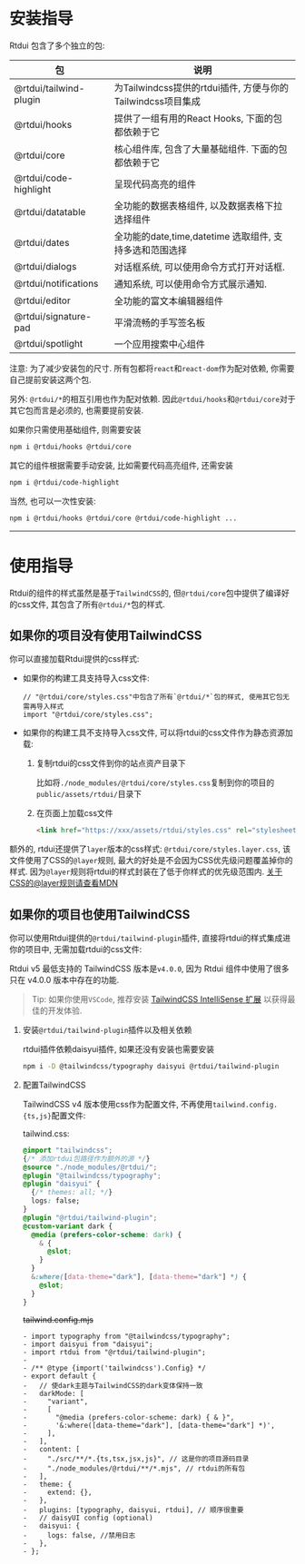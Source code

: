 # 安装指导

Rtdui 包含了多个独立的包:

| 包                     | 说明                                                        |
| ---------------------- | ----------------------------------------------------------- |
| @rtdui/tailwind-plugin | 为Tailwindcss提供的rtdui插件, 方便与你的Tailwindcss项目集成 |
| @rtdui/hooks           | 提供了一组有用的React Hooks, 下面的包都依赖于它             |
| @rtdui/core            | 核心组件库, 包含了大量基础组件. 下面的包都依赖于它          |
| @rtdui/code-highlight  | 呈现代码高亮的组件                                          |
| @rtdui/datatable       | 全功能的数据表格组件, 以及数据表格下拉选择组件              |
| @rtdui/dates           | 全功能的date,time,datetime 选取组件, 支持多选和范围选择     |
| @rtdui/dialogs         | 对话框系统, 可以使用命令方式打开对话框.                     |
| @rtdui/notifications   | 通知系统, 可以使用命令方式展示通知.                         |
| @rtdui/editor          | 全功能的富文本编辑器组件                                    |
| @rtdui/signature-pad   | 平滑流畅的手写签名板                                        |
| @rtdui/spotlight       | 一个应用搜索中心组件                                        |

注意: 为了减少安装包的尺寸. 所有包都将`react`和`react-dom`作为配对依赖, 你需要自己提前安装这两个包.

另外: `@rtdui/*`的相互引用也作为配对依赖. 因此`@rtdui/hooks`和`@rtdui/core`对于其它包而言是必须的, 也需要提前安装.

如果你只需使用基础组件, 则需要安装

```sh
npm i @rtdui/hooks @rtdui/core
```

其它的组件根据需要手动安装, 比如需要代码高亮组件, 还需安装

```sh
npm i @rtdui/code-highlight
```

当然, 也可以一次性安装:

```sh
npm i @rtdui/hooks @rtdui/core @rtdui/code-highlight ...
```

---

# 使用指导

Rtdui的组件的样式虽然是基于`TailwindCSS`的, 但`@rtdui/core`包中提供了编译好的css文件, 其包含了所有`@rtdui/*`包的样式.

## 如果你的项目没有使用TailwindCSS

你可以直接加载Rtdui提供的css样式:

- 如果你的构建工具支持导入css文件:

  ```tsx
  // "@rtdui/core/styles.css"中包含了所有`@rtdui/*`包的样式, 使用其它包无需再导入样式
  import "@rtdui/core/styles.css";
  ```

- 如果你的构建工具不支持导入css文件, 可以将rtdui的css文件作为静态资源加载:

  1. 复制rtdui的css文件到你的站点资产目录下

     比如将`./node_modules/@rtdui/core/styles.css`复制到你的项目的`public/assets/rtdui/`目录下

  2. 在页面上加载css文件

     ```html
     <link href="https://xxx/assets/rtdui/styles.css" rel="stylesheet" />
     ```

额外的, rtdui还提供了`layer`版本的css样式: `@rtdui/core/styles.layer.css`, 该文件使用了CSS的`@layer`规则, 最大的好处是不会因为CSS优先级问题覆盖掉你的样式. 因为`@layer`规则将rtdui的样式封装在了低于你样式的优先级范围内. [关于CSS的@layer规则请查看MDN](https://developer.mozilla.org/en-US/docs/Web/CSS/@layer)

## 如果你的项目也使用TailwindCSS

你可以使用Rtdui提供的`@rtdui/tailwind-plugin`插件, 直接将rtdui的样式集成进你的项目中, 无需加载rtdui的css文件:

Rtdui v5 最低支持的 TailwindCSS 版本是`v4.0.0`, 因为 Rtdui 组件中使用了很多只在 v4.0.0 版本中存在的功能.

> Tip: 如果你使用`VSCode`, 推荐安装 [TailwindCSS IntelliSense 扩展](https://marketplace.visualstudio.com/items?itemName=bradlc.vscode-tailwindcss) 以获得最佳的开发体验.

1. 安装`@rtdui/tailwind-plugin`插件以及相关依赖

   rtdui插件依赖daisyui插件, 如果还没有安装也需要安装

   ```sh
   npm i -D @tailwindcss/typography daisyui @rtdui/tailwind-plugin
   ```

2. 配置TailwindCSS

   TailwindCSS v4 版本使用css作为配置文件, 不再使用`tailwind.config.{ts,js}`配置文件:

   tailwind.css:

   ```css
   @import "tailwindcss";
   {/* 添加rtdui包路径作为额外的源 */}
   @source "./node_modules/@rtdui/";
   @plugin "@tailwindcss/typography";
   @plugin "daisyui" {
     {/* themes: all; */}
     logs: false;
   }
   @plugin "@rtdui/tailwind-plugin";
   @custom-variant dark {
     @media (prefers-color-scheme: dark) {
       & {
         @slot;
       }
     }
     &:where([data-theme="dark"], [data-theme="dark"] *) {
       @slot;
     }
   }
   ```

   ~~tailwind.config.mjs~~

   ```diff-js
   - import typography from "@tailwindcss/typography";
   - import daisyui from "daisyui";
   - import rtdui from "@rtdui/tailwind-plugin";
   -
   - /** @type {import('tailwindcss').Config} */
   - export default {
   -   // 使dark主题与TailwindCSS的dark变体保持一致
   -   darkMode: [
   -     "variant",
   -     [
   -       "@media (prefers-color-scheme: dark) { & }",
   -       '&:where([data-theme="dark"], [data-theme="dark"] *)',
   -     ],
   -   ],
   -   content: [
   -     "./src/**/*.{ts,tsx,jsx,js}", // 这是你的项目源码目录
   -     "./node_modules/@rtdui/**/*.mjs", // rtdui的所有包
   -   ],
   -   theme: {
   -     extend: {},
   -   },
   -   plugins: [typography, daisyui, rtdui], // 顺序很重要
   -   // daisyUI config (optional)
   -   daisyui: {
   -     logs: false, //禁用日志
   -   },
   - };
   ```

